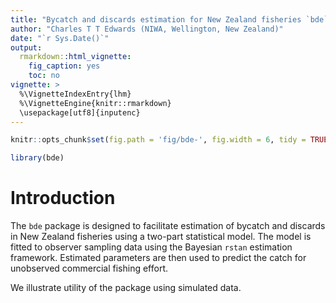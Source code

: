 ```yaml
---
title: "Bycatch and discards estimation for New Zealand fisheries `bde`"
author: "Charles T T Edwards (NIWA, Wellington, New Zealand)"
date: "`r Sys.Date()`"
output:
  rmarkdown::html_vignette:
    fig_caption: yes
    toc: no
vignette: >
  %\VignetteIndexEntry{lhm}
  %\VignetteEngine{knitr::rmarkdown}
  \usepackage[utf8]{inputenc}
---
```


```r
knitr::opts_chunk$set(fig.path = 'fig/bde-', fig.width = 6, tidy = TRUE, tidy.opts = list(blank = TRUE, width.cutoff = 95), message = FALSE, warning = FALSE, collapse = TRUE, comment = "#>")
```

```r
library(bde)
```

# Introduction

The `bde` package is designed to facilitate estimation of bycatch and discards in New Zealand fisheries using a two-part statistical model. The model is fitted to observer sampling data using the Bayesian `rstan` estimation framework. Estimated parameters are then used to predict the catch for unobserved commercial fishing effort.

We illustrate utility of the package using simulated data.

